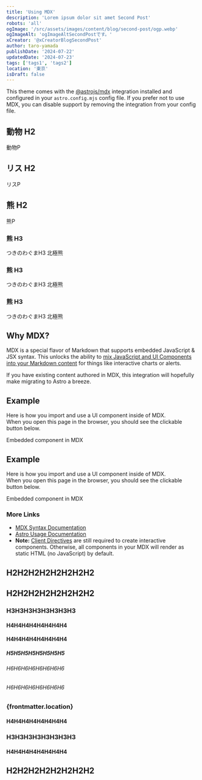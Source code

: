 ```yaml
---
title: 'Using MDX'
description: 'Lorem ipsum dolor sit amet Second Post'
robots: 'all'
ogImage: '/src/assets/images/content/blog/second-post/ogp.webp'
ogImageAlt: 'ogImageAltSecondPostです。'
xCreator: '@xCreatorBlogSecondPost'
author: taro-yamada
publishDate: '2024-07-22'
updatedDate: '2024-07-23'
tags: ['tags1', 'tags2']
location: '東京'
isDraft: false
---
```


This theme comes with the [@astrojs/mdx](https://docs.astro.build/en/guides/integrations-guide/mdx/) integration installed and configured in your `astro.config.mjs` config file. If you prefer not to use MDX, you can disable support by removing the integration from your config file.

## 動物 H2

動物P

## リス H2

リスP

## 熊 H2

熊P

### 熊 H3

つきのわぐまH3
北極熊

### 熊 H3

つきのわぐまH3
北極熊

### 熊 H3

つきのわぐまH3
北極熊

## Why MDX?

MDX is a special flavor of Markdown that supports embedded JavaScript & JSX syntax. This unlocks the ability to [mix JavaScript and UI Components into your Markdown content](https://docs.astro.build/en/guides/markdown-content/#mdx-features) for things like interactive charts or alerts.

If you have existing content authored in MDX, this integration will hopefully make migrating to Astro a breeze.

## Example

Here is how you import and use a UI component inside of MDX.  
When you open this page in the browser, you should see the clickable button below.

Embedded component in MDX

## Example

Here is how you import and use a UI component inside of MDX.  
When you open this page in the browser, you should see the clickable button below.

Embedded component in MDX

### More Links

- [MDX Syntax Documentation](https://mdxjs.com/docs/what-is-mdx)
- [Astro Usage Documentation](https://docs.astro.build/en/guides/markdown-content/#markdown-and-mdx-pages)
- **Note:** [Client Directives](https://docs.astro.build/en/reference/directives-reference/#client-directives) are still required to create interactive components. Otherwise, all components in your MDX will render as static HTML (no JavaScript) by default.

## H2H2H2H2H2H2H2H2

## H2H2H2H2H2H2H2H2

### H3H3H3H3H3H3H3H3

#### H4H4H4H4H4H4H4H4

#### H4H4H4H4H4H4H4H4

##### H5H5H5H5H5H5H5H5

###### H6H6H6H6H6H6H6H6

###### H6H6H6H6H6H6H6H6

### {frontmatter.location}

#### H4H4H4H4H4H4H4H4

### H3H3H3H3H3H3H3H3

#### H4H4H4H4H4H4H4H4

## H2H2H2H2H2H2H2H2
